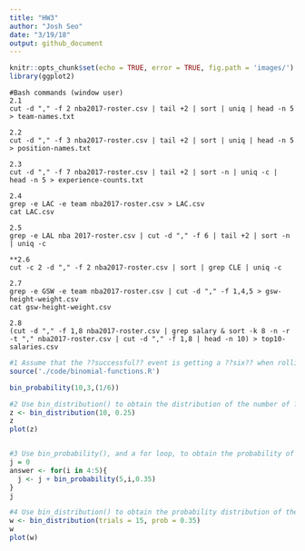 ```yaml
---
title: "HW3"
author: "Josh Seo"
date: "3/19/18"
output: github_document
---
```


```r
knitr::opts_chunk$set(echo = TRUE, error = TRUE, fig.path = 'images/')
library(ggplot2)

```

```
#Bash commands (window user)
2.1
cut -d "," -f 2 nba2017-roster.csv | tail +2 | sort | uniq | head -n 5 > team-names.txt

2.2
cut -d "," -f 3 nba2017-roster.csv | tail +2 | sort | uniq | head -n 5 > position-names.txt

2.3
cut -d "," -f 7 nba2017-roster.csv | tail +2 | sort -n | uniq -c | head -n 5 > experience-counts.txt

2.4
grep -e LAC -e team nba2017-roster.csv > LAC.csv
cat LAC.csv

2.5
grep -e LAL nba 2017-roster.csv | cut -d "," -f 6 | tail +2 | sort -n | uniq -c

**2.6
cut -c 2 -d "," -f 2 nba2017-roster.csv | sort | grep CLE | uniq -c

2.7
grep -e GSW -e team nba2017-roster.csv | cut -d "," -f 1,4,5 > gsw-height-weight.csv
cat gsw-height-weight.csv

2.8
(cut -d "," -f 1,8 nba2017-roster.csv | grep salary & sort -k 8 -n -r -t "," nba2017-roster.csv | cut -d "," -f 1,8 | head -n 10) > top10-salaries.csv
```

```r

#1 Assume that the ??successful?? event is getting a ??six?? when rolling a die. Consider rolling a fair die 10 times. Use bin_probability() to find the probability of getting exactly 3 sixes.
source('./code/binomial-functions.R')

bin_probability(10,3,(1/6))

#2 Use bin_distribution() to obtain the distribution of the number of ??sixes?? when rolling a loaded die 10 times, in which the number ??six?? has probability of 0.25. Make a plot of this distribution.
z <- bin_distribution(10, 0.25)
z
plot(z)


#3 Use bin_probability(), and a for loop, to obtain the probability of getting more than 3 heads in 5 tosses with a biased coin of 35% chance of heads.
j = 0
answer <- for(i in 4:5){
  j <- j + bin_probability(5,i,0.35)
}
j

#4 Use bin_distribution() to obtain the probability distribution of the number of heads when tossing a loaded coin 15 times, with 35% chance of heads. Make a plot of this distribution.
w <- bin_distribution(trials = 15, prob = 0.35)
w
plot(w)

```
